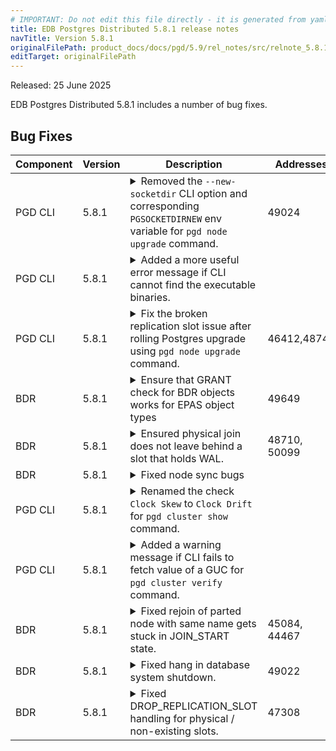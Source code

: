 ```yaml
---
# IMPORTANT: Do not edit this file directly - it is generated from yaml source.
title: EDB Postgres Distributed 5.8.1 release notes
navTitle: Version 5.8.1
originalFilePath: product_docs/docs/pgd/5.9/rel_notes/src/relnote_5.8.1.yml
editTarget: originalFilePath
---
```


Released: 25 June 2025

EDB Postgres Distributed 5.8.1 includes a number of bug fixes.

## Bug Fixes

<table class="table w-100"><thead><tr><th>Component</th><th>Version</th><th>Description</th><th width="10%">Addresses</th></tr></thead><tbody>
<tr><td>PGD CLI</td><td>5.8.1</td><td><details><summary>Removed the <code>--new-socketdir</code> CLI option and corresponding <code>PGSOCKETDIRNEW</code> env variable for <code>pgd node upgrade</code> command.</summary><hr/><p>The <code>--new-socketdir</code> CLI option and corresponding <code>PGSOCKETDIRNEW</code> env variable was introduced to address a scenario where the old and new socket dirs are different.
This fix addresses the issue by fetching the value of new socket dirs from the initialized new server.</p>
</details></td><td>49024</td></tr>
<tr><td>PGD CLI</td><td>5.8.1</td><td><details><summary>Added a more useful error message if CLI cannot find the executable binaries.</summary><hr/><p>This fixes the command crash if the CLI cannot find the binaries like <code>postgres</code>, <code>pg_ctl</code> on the expected path.
By default it searches the binaries at the path of the <code>pgd</code> binary itself.</p>
</details></td><td></td></tr>
<tr><td>PGD CLI</td><td>5.8.1</td><td><details><summary>Fix the broken replication slot issue after rolling Postgres upgrade using <code>pgd node upgrade</code> command.</summary><hr/><p>Merge writer origin positions to the parent origin during node upgrade.
In PGD 5 and older writer origin names map to parent origin id which may change during inplace upgrade.</p>
</details></td><td>46412,48747</td></tr>
<tr><td>BDR</td><td>5.8.1</td><td><details><summary>Ensure that GRANT check for BDR objects works for EPAS object types</summary><hr/><p>The mechanism for determining whether user can be granted permissions
on BDR extension objects was failing for EPAS-specific objects.
This is a regression from PGD release 5.7.0 and is now fixed.</p>
</details></td><td>49649</td></tr>
<tr><td>BDR</td><td>5.8.1</td><td><details><summary>Ensured physical join does not leave behind a slot that holds WAL.</summary><hr/><p>Physical join using bdr_init_physical resulted in creation of an extra slot
after the physical join is over, and can result in holding up WAL. This is a
regression from BDR release 5.7.0. This is now fixed.</p>
</details></td><td>48710, 50099</td></tr>
<tr><td>BDR</td><td>5.8.1</td><td><details><summary>Fixed node sync bugs</summary><hr/><p>This release has fixed several issues related to node synchronization in BDR.
The node sync process now properly cleans up slots and subscriptions when any of the source, target, or origin parts are involved.
Additionally, the node part operation has been fixed to prevent hanging during node sync operations.
Subscriber-only nodes will also now be correctly synced.</p>
</details></td><td></td></tr>
<tr><td>PGD CLI</td><td>5.8.1</td><td><details><summary>Renamed the check <code>Clock Skew</code> to <code>Clock Drift</code> for <code>pgd cluster show</code> command.</summary><hr/><p>The check is renamed to be consistent with the terminology used at other places in PGD.</p>
</details></td><td></td></tr>
<tr><td>PGD CLI</td><td>5.8.1</td><td><details><summary>Added a warning message if CLI fails to fetch value of a GUC for <code>pgd cluster verify</code> command.</summary><hr/><p>This fixed the command crash issue if CLI cannot fetch value of a GUC for some reason.</p>
</details></td><td></td></tr>
<tr><td>BDR</td><td>5.8.1</td><td><details><summary>Fixed rejoin of parted node with same name gets stuck in JOIN_START state.</summary><hr/><p>Rejoin of parted node with same name gets stuck in JOIN_START state. This problem was fixed.</p>
</details></td><td>45084, 44467</td></tr>
<tr><td>BDR</td><td>5.8.1</td><td><details><summary>Fixed hang in database system shutdown.</summary><hr/><p>Fixed non-transactional WAL message acknowledgment by downstream that could cause a WAL sender to never exit during fast database system shutdown.</p>
</details></td><td>49022</td></tr>
<tr><td>BDR</td><td>5.8.1</td><td><details><summary>Fixed DROP_REPLICATION_SLOT handling for physical / non-existing slots.</summary><hr/><p>DROP_REPLICATION_SLOT command for physical / non-existing slots was failing with an ERROR.</p>
</details></td><td>47308</td></tr>
</tbody></table>


